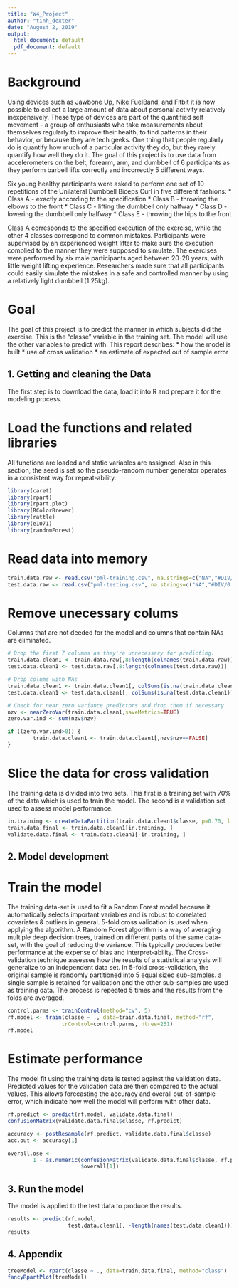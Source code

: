 ```yaml
---
title: "W4_Project"
author: "tinh_dexter"
date: "August 2, 2019"
output:
  html_document: default
  pdf_document: default
---
```


# Background
        
Using devices such as Jawbone Up, Nike FuelBand, and Fitbit it is now possible to collect a large amount of data about personal activity relatively inexpensively. These type of devices are part of the quantified self movement - a group of enthusiasts who take measurements about themselves regularly to improve their health, to find patterns in their behavior, or because they are tech geeks. One thing that people regularly do is quantify how much of a particular activity they do, but they rarely quantify how well they do it. The goal of this project is to use data from accelerometers on the belt, forearm, arm, and dumbbell of 6 participants as they perform barbell lifts correctly and incorrectly 5 different ways.

Six young healthy participants were asked to perform one set of 10 repetitions of the Unilateral Dumbbell Biceps Curl in five different fashions:
* Class A - exactly according to the specification
* Class B - throwing the elbows to the front
* Class C - lifting the dumbbell only halfway
* Class D - lowering the dumbbell only halfway
* Class E - throwing the hips to the front

Class A corresponds to the specified execution of the exercise, while the other 4 classes correspond to common mistakes. Participants were supervised by an experienced weight lifter to make sure the execution complied to the manner they were supposed to simulate. The exercises were performed by six male participants aged between 20-28 years, with little weight lifting experience. Researchers made sure that all participants could easily simulate the mistakes in a safe and controlled manner by using a relatively light dumbbell (1.25kg).

# Goal
The goal of this project is to predict the manner in which subjects did the exercise. This is the "classe" variable in the training set. The model will use the other variables to predict with. This report describes:
* how the model is built
* use of cross validation
* an estimate of expected out of sample error

## 1. Getting and cleaning the Data
The first step is to download the data, load it into R and prepare it for the modeling process.

# Load the functions and related libraries
All functions are loaded and static variables are assigned. Also in this section, the seed is set so the pseudo-random number generator operates in a consistent way for repeat-ability.

```r
library(caret)
library(rpart)
library(rpart.plot)
library(RColorBrewer)
library(rattle)
library(e1071)
library(randomForest)
```

# Read data into memory
```r
train.data.raw <- read.csv("pml-training.csv", na.strings=c("NA","#DIV/0!",""))
test.data.raw <- read.csv("pml-testing.csv", na.strings=c("NA","#DIV/0!",""))
```

# Remove unecessary colums
Columns that are not deeded for the model and columns that contain NAs are eliminated.
```r
# Drop the first 7 columns as they're unnecessary for predicting.
train.data.clean1 <- train.data.raw[,8:length(colnames(train.data.raw))]
test.data.clean1 <- test.data.raw[,8:length(colnames(test.data.raw))]

# Drop colums with NAs
train.data.clean1 <- train.data.clean1[, colSums(is.na(train.data.clean1)) == 0] 
test.data.clean1 <- test.data.clean1[, colSums(is.na(test.data.clean1)) == 0] 

# Check for near zero variance predictors and drop them if necessary
nzv <- nearZeroVar(train.data.clean1,saveMetrics=TRUE)
zero.var.ind <- sum(nzv$nzv)

if ((zero.var.ind>0)) {
        train.data.clean1 <- train.data.clean1[,nzv$nzv==FALSE]
}
```

# Slice the data for cross validation
The training data is divided into two sets. This first is a training set with 70% of the data which is used to train the model. The second is a validation set used to assess model performance.
```r
in.training <- createDataPartition(train.data.clean1$classe, p=0.70, list=F)
train.data.final <- train.data.clean1[in.training, ]
validate.data.final <- train.data.clean1[-in.training, ]
```
## 2. Model development
# Train the model
The training data-set is used to fit a Random Forest model because it automatically selects important variables and is robust to correlated covariates & outliers in general. 5-fold cross validation is used when applying the algorithm. A Random Forest algorithm is a way of averaging multiple deep decision trees, trained on different parts of the same data-set, with the goal of reducing the variance. This typically produces better performance at the expense of bias and interpret-ability. The Cross-validation technique assesses how the results of a statistical analysis will generalize to an independent data set. In 5-fold cross-validation, the original sample is randomly partitioned into 5 equal sized sub-samples. a single sample is retained for validation and the other sub-samples are used as training data. The process is repeated 5 times and the results from the folds are averaged.

```r
control.parms <- trainControl(method="cv", 5)
rf.model <- train(classe ~ ., data=train.data.final, method="rf",
                 trControl=control.parms, ntree=251)
rf.model
```

# Estimate performance
The model fit using the training data is tested against the validation data. Predicted values for the validation data are then compared to the actual values. This allows forecasting the accuracy and overall out-of-sample error, which indicate how well the model will perform with other data.

```r
rf.predict <- predict(rf.model, validate.data.final)
confusionMatrix(validate.data.final$classe, rf.predict)
```

```r
accuracy <- postResample(rf.predict, validate.data.final$classe)
acc.out <- accuracy[1]

overall.ose <- 
        1 - as.numeric(confusionMatrix(validate.data.final$classe, rf.predict)
                       $overall[1])
```

## 3. Run the model
The model is applied to the test data to produce the results.
```r
results <- predict(rf.model, 
                   test.data.clean1[, -length(names(test.data.clean1))])
results
```

## 4. Appendix
```r
treeModel <- rpart(classe ~ ., data=train.data.final, method="class")
fancyRpartPlot(treeModel)
```


